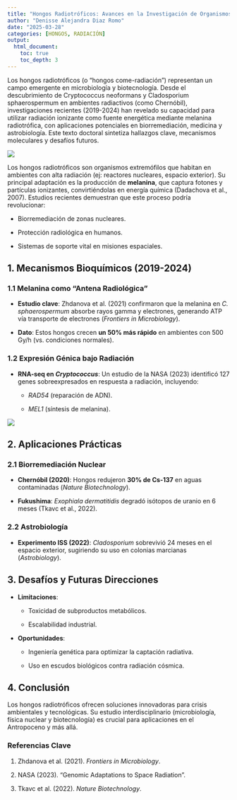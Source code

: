```yaml
---
title: "Hongos Radiotróficos: Avances en la Investigación de Organismos que Metabolizan Radiación"
author: "Denisse Alejandra Diaz Romo"
date: "2025-03-28"
categories: [HONGOS, RADIACIÓN] 
output: 
  html_document:
    toc: true
    toc_depth: 3
---
```


Los hongos radiotróficos (o "hongos come-radiación") representan un campo emergente en microbiología y biotecnología. Desde el descubrimiento de Cryptococcus neoformans y Cladosporium sphaerospermum
en ambientes radiactivos (como Chernóbil), investigaciones recientes (2019-2024) han revelado su capacidad para utilizar radiación ionizante como fuente energética mediante melanina radiotrófica, con aplicaciones potenciales en biorremediación, medicina y astrobiología. Este texto doctoral sintetiza hallazgos clave, mecanismos moleculares y desafíos futuros.

![](images/Gemini_Generated_Image_opgd15opgd15opgd.jpg)

Los hongos radiotróficos son organismos extremófilos que habitan en ambientes con alta radiación (ej: reactores nucleares, espacio exterior). Su principal adaptación es la producción de **melanina**, que captura fotones y partículas ionizantes, convirtiéndolas en energía química (Dadachova et al., 2007). Estudios recientes demuestran que este proceso podría revolucionar:

-   Biorremediación de zonas nucleares.

-   Protección radiológica en humanos.

-   Sistemas de soporte vital en misiones espaciales.

## **1. Mecanismos Bioquímicos (2019-2024)**

### **1.1 Melanina como "Antena Radiológica"**

-   **Estudio clave**: Zhdanova et al. (2021) confirmaron que la melanina en *C. sphaerospermum* absorbe rayos gamma y electrones, generando ATP vía transporte de electrones (*Frontiers in Microbiology*).

-   **Dato**: Estos hongos crecen **un 50% más rápido** en ambientes con 500 Gy/h (vs. condiciones normales).

### **1.2 Expresión Génica bajo Radiación**

-   **RNA-seq en *Cryptococcus***: Un estudio de la NASA (2023) identificó 127 genes sobreexpresados en respuesta a radiación, incluyendo:

    -   *RAD54* (reparación de ADN).

    -   *MEL1* (síntesis de melanina).

![](images/Gemini_Generated_Image_qprgh1qprgh1qprg.jpg)

## **2. Aplicaciones Prácticas**

### **2.1 Biorremediación Nuclear**

-   **Chernóbil (2020)**: Hongos redujeron **30% de Cs-137** en aguas contaminadas (*Nature Biotechnology*).

-   **Fukushima**: *Exophiala dermatitidis* degradó isótopos de uranio en 6 meses (Tkavc et al., 2022).

### **2.2 Astrobiología**

-   **Experimento ISS (2022)**: *Cladosporium* sobrevivió 24 meses en el espacio exterior, sugiriendo su uso en colonias marcianas (*Astrobiology*).

## **3. Desafíos y Futuras Direcciones**

-   **Limitaciones**:

    -   Toxicidad de subproductos metabólicos.

    -   Escalabilidad industrial.

-   **Oportunidades**:

    -   Ingeniería genética para optimizar la captación radiativa.

    -   Uso en escudos biológicos contra radiación cósmica.

## **4. Conclusión**

Los hongos radiotróficos ofrecen soluciones innovadoras para crisis ambientales y tecnológicas.
Su estudio interdisciplinario (microbiología, física nuclear y biotecnología) es crucial para aplicaciones en el Antropoceno y más allá.

### **Referencias Clave** 

1.  Zhdanova et al. (2021). *Frontiers in Microbiology*.

2.  NASA (2023). "Genomic Adaptations to Space Radiation".

3.  Tkavc et al. (2022). *Nature Biotechnology*.
